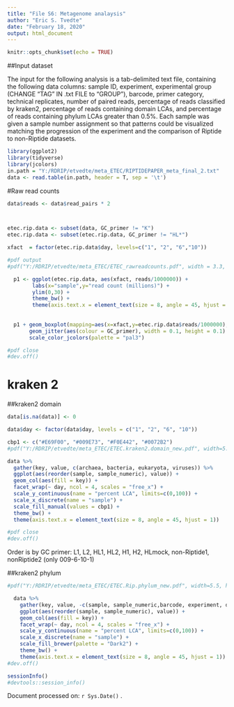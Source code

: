 ---
title: "File S6: Metagenome analaysis"
author: "Eric S. Tvedte"
date: "February 18, 2020"
output: html_document
---

```{r setup, include=FALSE}
knitr::opts_chunk$set(echo = TRUE)
```

##Input dataset

The input for the following analysis is a tab-delimited text file, containing the following data columns: sample ID, experiment, experimental group (CHANGE "TAG" IN .txt FILE to "GROUP"), barcode, primer category, technical replicates, number of paired reads, percentage of reads classified by kraken2, percentage of reads containing domain LCAs, and percentage of reads containing phylum LCAs greater than 0.5%. Each sample was given a sample number assignment so that patterns could be visualized matching the progression of the experiment and the comparison of Riptide to non-Riptide datasets. 


```{r input}
library(ggplot2)
library(tidyverse)
library(jcolors)
in.path = "Y:/RDRIP/etvedte/meta_ETEC/RIPTIDEPAPER_meta_final_2.txt"
data <- read.table(in.path, header = T, sep = '\t')

```

#Raw read counts

```{r plot, fig.height=5, fig.width=3.3, fig.align="center"}

data$reads <- data$read_pairs * 2



etec.rip.data <- subset(data, GC_primer != "K") 
etec.rip.data <- subset(etec.rip.data, GC_primer != "HL*") 

xfact  = factor(etec.rip.data$day, levels=c("1", "2", "6","10"))

#pdf output
#pdf("Y:/RDRIP/etvedte/meta_ETEC/ETEC_rawreadcounts.pdf", width = 3.3, height = 5)

  p1 <- ggplot(etec.rip.data, aes(xfact, reads/1000000)) +
        labs(x="sample",y="read count (millions)") + 
        ylim(0,30) + 
        theme_bw() +
        theme(axis.text.x = element_text(size = 8, angle = 45, hjust = 1)) 
    
  
  p1 + geom_boxplot(mapping=aes(x=xfact,y=etec.rip.data$reads/1000000), outlier.shape = NA) +      
       geom_jitter(aes(colour = GC_primer), width = 0.1, height = 0.1) +
       scale_color_jcolors(palette = "pal3") 

#pdf close
#dev.off()

```

# kraken 2

##kraken2 domain 

```{r domain, fig.height=4, fig.width=5.5, fig.align="center"}

data[is.na(data)] <- 0

data$day <- factor(data$day, levels = c("1", "2", "6", "10"))

cbp1 <- c("#E69F00", "#009E73", "#F0E442", "#0072B2")
#pdf("Y:/RDRIP/etvedte/meta_ETEC/ETEC.kraken2.domain_new.pdf", width=5.5, height=4)

data %>% 
  gather(key, value, c(archaea, bacteria, eukaryota, viruses)) %>% 
  ggplot(aes(reorder(sample, sample_numeric), value)) +
  geom_col(aes(fill = key)) +
  facet_wrap(~ day, ncol = 4, scales = "free_x") + 
  scale_y_continuous(name = "percent LCA", limits=c(0,100)) +
  scale_x_discrete(name = "sample") +
  scale_fill_manual(values = cbp1) +
  theme_bw() +
  theme(axis.text.x = element_text(size = 8, angle = 45, hjust = 1)) 

#pdf close
#dev.off()

```
Order is by GC primer: L1, L2, HL1, HL2, H1, H2, HLmock, non-Riptide1, nonRiptide2 (only 009-6-10-1)

##kraken2 phylum 

```{r phylum, fig.height=4, fig.width=5.5, fig.align="center"}

#pdf("Y:/RDRIP/etvedte/meta_ETEC/ETEC.Rip.phylum_new.pdf", width=5.5, height=4)

  data %>% 
    gather(key, value, -c(sample, sample_numeric,barcode, experiment, day, GC_primer, replicate, read_pairs, classified, archaea, bacteria, eukaryota, viruses, reads)) %>% 
    ggplot(aes(reorder(sample, sample_numeric), value)) +
    geom_col(aes(fill = key)) +
    facet_wrap(~ day, ncol = 4, scales = "free_x") + 
    scale_y_continuous(name = "percent LCA", limits=c(0,100)) +
    scale_x_discrete(name = "sample") +
    scale_fill_brewer(palette = "Dark2") +
    theme_bw() + 
    theme(axis.text.x = element_text(size = 8, angle = 45, hjust = 1)) 
#dev.off()

```


```{r session_info, echo = FALSE}
sessionInfo()
#devtools::session_info()
```

Document processed on: `r Sys.Date()` .

